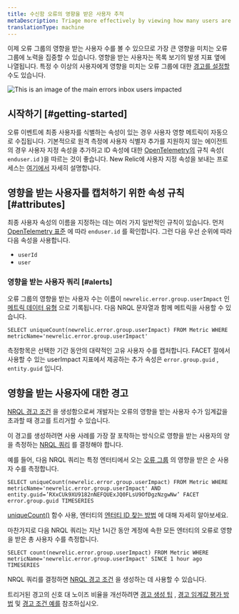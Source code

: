 ```yaml
---
title: 수신함 오류의 영향을 받은 사용자 추적
metaDescription: Triage more effectively by viewing how many users are impacted by an error group.
translationType: machine
---
```



이제 오류 그룹의 영향을 받는 사용자 수를 볼 수 있으므로 가장 큰 영향을 미치는 오류 그룹에 노력을 집중할 수 있습니다. 영향을 받는 사용자는 목록 보기의 발생 지표 옆에 나열됩니다. 특정 수 이상의 사용자에게 영향을 미치는 오류 그룹에 대한 [경고를 설정할](https://docs.newrelic.com/docs/errors-inbox/error-users-impacted/#alerting-on-users-impacted) 수도 있습니다.

<img
  title="An image showing how to navigate users impacted"
  alt="This is an image of the main errors inbox users impacted"
  src={errorsinboxUsersImpacted}
/>

## 시작하기 [#getting-started]

오류 이벤트에 최종 사용자를 식별하는 속성이 있는 경우 사용자 영향 메트릭이 자동으로 수집됩니다. 기본적으로 원격 측정에 사용자 식별자 추가를 지원하지 않는 에이전트의 경우 사용자 지정 속성을 추가하고 ID 속성에 대한 [OpenTelemetry의](/docs/more-integrations/open-source-telemetry-integrations/opentelemetry/opentelemetry-introduction) 규칙 속성( `enduser.id` )을 따르는 것이 좋습니다. New Relic에 사용자 지정 속성을 보내는 프로세스는 [여기에서](/docs/data-apis/custom-data/custom-events/collect-custom-attributes/#enabling-custom) 자세히 설명합니다.

## 영향을 받는 사용자를 캡처하기 위한 속성 규칙 [#attributes]

최종 사용자 속성의 이름을 지정하는 데는 여러 가지 일반적인 규칙이 있습니다. 먼저 [OpenTelemetry 표준](https://opentelemetry.io/docs/reference/specification/trace/semantic_conventions/span-general/#general-identity-attributes) 에 따라 `enduser.id` 를 확인합니다. 그런 다음 우선 순위에 따라 다음 속성을 사용합니다.

* `userId`
* `user`

### 영향을 받는 사용자 쿼리 [#alerts]

오류 그룹의 영향을 받는 사용자 수는 이름이 `newrelic.error.group.userImpact` 인 [메트릭 데이터 유형](https://docs.newrelic.com/docs/data-apis/understand-data/metric-data/metric-data-type/) 으로 기록됩니다. 다음 NRQL 문자열과 함께 메트릭을 사용할 수 있습니다.

```
SELECT uniqueCount(newrelic.error.group.userImpact) FROM Metric WHERE metricName='newrelic.error.group.userImpact'
```

측정항목은 선택한 기간 동안의 대략적인 고유 사용자 수를 캡처합니다. FACET 절에서 사용할 수 있는 userImpact 지표에서 제공하는 추가 속성은 `error.group.guid` , `entity.guid` 입니다.

## 영향을 받는 사용자에 대한 경고

[NRQL 경고 조건](https://docs.newrelic.com/docs/alerts-applied-intelligence/new-relic-alerts/alert-conditions/create-alert-conditions/) 을 생성함으로써 개발자는 오류의 영향을 받는 사용자 수가 임계값을 초과할 때 경고를 트리거할 수 있습니다.

이 경고를 생성하려면 사용 사례를 가장 잘 포착하는 방식으로 영향을 받는 사용자의 양을 측정하는 [NRQL 쿼리](https://docs.newrelic.com/docs/query-your-data/nrql-new-relic-query-language/get-started/introduction-nrql-new-relics-query-language/) 를 결정해야 합니다.

예를 들어, 다음 NRQL 쿼리는 특정 엔터티에서 오는 [오류 그룹](https://docs.newrelic.com/docs/errors-inbox/errors-inbox/#groups) 의 영향을 받은 순 사용자 수를 측정합니다.

```
SELECT uniqueCount(newrelic.error.group.userImpact) FROM Metric WHERE metricName='newrelic.error.group.userImpact' AND entity.guid=’RXxCUk9XU9182nNEFQUExJQ0FLsU9OfDgzNzgwNw’ FACET error.group.guid TIMESERIES
```

[uniqueCount()](https://docs.newrelic.com/docs/alerts-applied-intelligence/new-relic-alerts/alert-conditions/create-nrql-alert-conditions/) 함수 사용, 엔터티의 [엔터티 ID 찾는 방법](https://docs.newrelic.com/docs/new-relic-solutions/new-relic-one/core-concepts/what-entity-new-relic/#find) 에 대해 자세히 알아보세요.

마찬가지로 다음 NRQL 쿼리는 지난 1시간 동안 계정에 속한 모든 엔터티의 오류로 영향을 받은 총 사용자 수를 측정합니다.

```
SELECT count(newrelic.error.group.userImpact) FROM Metric WHERE metricName='newrelic.error.group.userImpact' SINCE 1 hour ago TIMESERIES
```

NRQL 쿼리를 결정하면 [NRQL 경고 조건](https://docs.newrelic.com/docs/alerts-applied-intelligence/new-relic-alerts/alert-conditions/create-nrql-alert-conditions/#create) 을 생성하는 데 사용할 수 있습니다.

트리거된 경고의 신호 대 노이즈 비율을 개선하려면 [경고 생성 팁](https://docs.newrelic.com/docs/alerts-applied-intelligence/new-relic-alerts/alert-conditions/create-nrql-alert-conditions/#condition-tips) , [경고 임계값 평가 방법](https://docs.newrelic.com/docs/alerts-applied-intelligence/new-relic-alerts/alert-conditions/create-nrql-alert-conditions/#advanced-signal) 및 [경고 조건 예를](https://docs.newrelic.com/docs/alerts-applied-intelligence/new-relic-alerts/alert-conditions/create-nrql-alert-conditions/#examples) 참조하십시오.